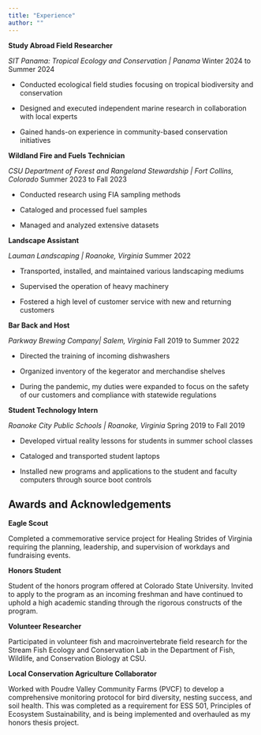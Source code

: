 ```yaml
---
title: "Experience"
author: ""
---
```


**Study Abroad Field Researcher**

*SIT Panama: Tropical Ecology and Conservation \| Panama* Winter 2024 to Summer 2024

-   Conducted ecological field studies focusing on tropical biodiversity and conservation

-   Designed and executed independent marine research in collaboration with local experts

-   Gained hands-on experience in community-based conservation initiatives

**Wildland Fire and Fuels Technician**

*CSU Department of Forest and Rangeland Stewardship \| Fort Collins, Colorado* Summer 2023 to Fall 2023

-   Conducted research using FIA sampling methods

-   Cataloged and processed fuel samples

-   Managed and analyzed extensive datasets

**Landscape Assistant**

*Lauman Landscaping \| Roanoke, Virginia* Summer 2022

-   Transported, installed, and maintained various landscaping mediums 

-   Supervised the operation of heavy machinery

-   Fostered a high level of customer service with new and returning customers

**Bar Back and Host**

*Parkway Brewing Company\| Salem, Virginia* Fall 2019 to Summer 2022

-   Directed the training of incoming dishwashers 

-   Organized inventory of the kegerator and merchandise shelves

-   During the pandemic, my duties were expanded to focus on the safety of our customers and compliance with statewide regulations

**Student Technology Intern**

*Roanoke City Public Schools \| Roanoke, Virginia* Spring 2019 to Fall 2019

-   Developed virtual reality lessons for students in summer school classes

-   Cataloged and transported student laptops

-   Installed new programs and applications to the student and faculty computers through source boot controls

## Awards and Acknowledgements

**Eagle Scout**

Completed a commemorative service project for Healing Strides of Virginia requiring the planning, leadership, and supervision of workdays and fundraising events.

**Honors Student**

Student of the honors program offered at Colorado State University. Invited to apply to the program as an incoming freshman and have continued to uphold a high academic standing through the rigorous constructs of the program.

**Volunteer Researcher**

Participated in volunteer fish and macroinvertebrate field research for the Stream Fish Ecology and Conservation Lab in the Department of Fish, Wildlife, and Conservation Biology at CSU.

**Local Conservation Agriculture Collaborator**

Worked with Poudre Valley Community Farms (PVCF) to develop a comprehensive monitoring protocol for bird diversity, nesting success, and soil health. This was completed as a requirement for ESS 501, Principles of Ecosystem Sustainability, and is being implemented and overhauled as my honors thesis project.
